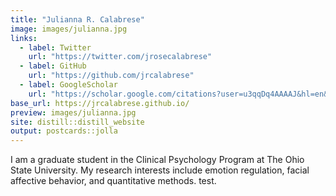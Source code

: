 ```yaml
---
title: "Julianna R. Calabrese"
image: images/julianna.jpg
links:
  - label: Twitter
    url: "https://twitter.com/jrosecalabrese"
  - label: GitHub
    url: "https://github.com/jrcalabrese"
  - label: GoogleScholar
    url: "https://scholar.google.com/citations?user=u3qqDq4AAAAJ&hl=en&oi=ao"
base_url: https://jrcalabrese.github.io/
preview: images/julianna.jpg
site: distill::distill_website
output: postcards::jolla
---
```

 
I am a graduate student in the Clinical Psychology Program at The Ohio State University. My research interests include emotion regulation, facial affective behavior, and quantitative methods. test.